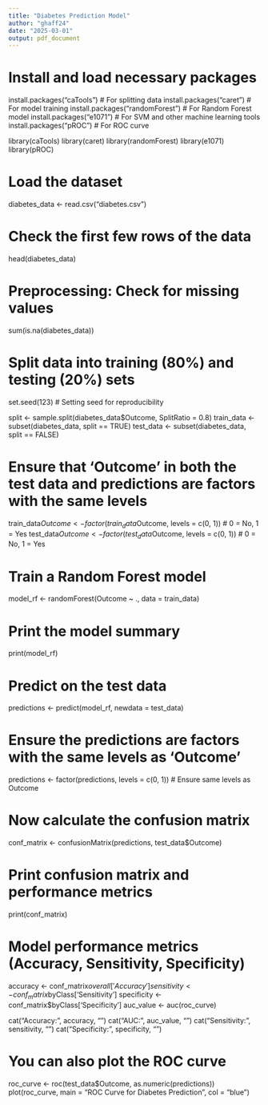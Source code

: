 ---
title: "Diabetes Prediction Model"
author: "ghaff24"
date: "2025-03-01"
output: pdf_document
---
# Install and load necessary packages

install.packages("caTools")     # For splitting data
install.packages("caret")       # For model training
install.packages("randomForest")     # For Random Forest model
install.packages("e1071")      # For SVM and other machine learning tools
install.packages("pROC")       # For ROC curve

library(caTools)
library(caret)
library(randomForest)
library(e1071)
library(pROC)

# Load the dataset 

diabetes_data <- read.csv("diabetes.csv")

# Check the first few rows of the data

head(diabetes_data)

# Preprocessing: Check for missing values

sum(is.na(diabetes_data))



# Split data into training (80%) and testing (20%) sets

set.seed(123)  # Setting seed for reproducibility

split <- sample.split(diabetes_data$Outcome, SplitRatio = 0.8)
train_data <- subset(diabetes_data, split == TRUE)
test_data <- subset(diabetes_data, split == FALSE)

# Ensure that 'Outcome' in both the test data and predictions are factors with the same levels

train_data$Outcome <- factor(train_data$Outcome, levels = c(0, 1))  # 0 = No, 1 = Yes
test_data$Outcome <- factor(test_data$Outcome, levels = c(0, 1))  # 0 = No, 1 = Yes

# Train a Random Forest model

model_rf <- randomForest(Outcome ~ ., data = train_data)

# Print the model summary

print(model_rf)

# Predict on the test data

predictions <- predict(model_rf, newdata = test_data)

# Ensure the predictions are factors with the same levels as 'Outcome'

predictions <- factor(predictions, levels = c(0, 1))  # Ensure same levels as Outcome

# Now calculate the confusion matrix

conf_matrix <- confusionMatrix(predictions, test_data$Outcome)

# Print confusion matrix and performance metrics

print(conf_matrix)

# Model performance metrics (Accuracy, Sensitivity, Specificity)

accuracy <- conf_matrix$overall['Accuracy']
sensitivity <- conf_matrix$byClass['Sensitivity']
specificity <- conf_matrix$byClass['Specificity']
auc_value <- auc(roc_curve)

cat("Accuracy: ", accuracy, "\n")
cat("AUC: ", auc_value, "\n")
cat("Sensitivity: ", sensitivity, "\n")
cat("Specificity: ", specificity, "\n")

# You can also plot the ROC curve

roc_curve <- roc(test_data$Outcome, as.numeric(predictions))
plot(roc_curve, main = "ROC Curve for Diabetes Prediction", col = "blue")

